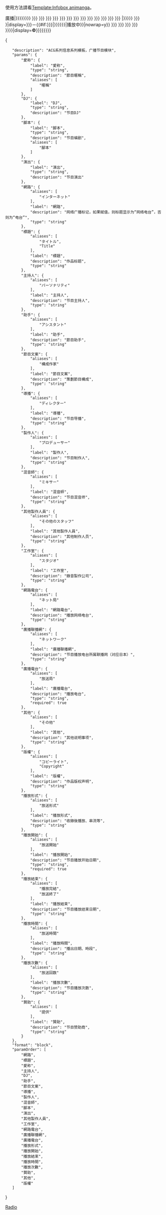 <noinclude>
<div class="messagebox standard-talk">使用方法請看[[Template:Infobox animanga#廣播|Template:Infobox animanga]]。</div>
{{Infobox_animanga/Top}}
</noinclude>{{Infobox_animanga/Head|{{#if:{{{網路|}}}{{{インターネット|}}}|網路}}廣播|{{{Title|{{{標題|{{{タイトル|}}}}}}}}}}}
{{Infobox_animanga/Item|暱稱|{{{暱稱|{{{愛称|}}}}}}}}
{{Infobox_animanga/Item|主持人|{{{主持人|{{{パーソナリティ|}}}}}}}}
{{Infobox_animanga/Item|DJ|{{{DJ|}}}}}
{{Infobox_animanga/Item|助手|{{{助手|{{{アシスタント|}}}}}}}}
{{Infobox_animanga/Item|節目文案|{{{節目文案|{{{構成作家|}}}}}}}}
{{Infobox_animanga/Item|導播|{{{導播|{{{ディレクター|}}}}}}}}
{{Infobox_animanga/Item|製作人|{{{製作人|{{{プロデューサー|}}}}}}}}
{{Infobox_animanga/Item|混音師|{{{混音師|{{{ミキサー|}}}}}}}}
{{Infobox_animanga/Item|編劇|{{{腳本|{{{脚本|}}}}}}}}
{{Infobox_animanga/Item|演出|{{{演出|{{{演出|}}}}}}}}
{{Infobox_animanga/Item|其他製作人員|{{{其他製作人員|{{{その他のスタッフ|}}}}}}}}
{{Infobox_animanga/Item|工作室|{{{工作室|{{{スタジオ|}}}}}}}}
{{Infobox_animanga/Item|網路電台|{{{網路電台|{{{ネット局|}}}}}}}}
{{Infobox_animanga/Item|廣播聯播網|{{{廣播聯播網|{{{ネットワーク|}}}}}}}}
{{Infobox_animanga/Item|{{#if:{{{網路|}}}{{{インターネット|}}}|播放網站|廣播電台}}|{{{廣播電台|{{{放送局|}}}}}}}}
{{Infobox_animanga/Item|播放形式|{{{播放形式|{{{放送形式|}}}}}}}}
{{Infobox_animanga/Item|播放期間|{{{播放開始|{{{放送開始|}}}}}}|display={{{播放開始|{{{放送開始}}}}}}－{{#if:{{{播放完結|{{{播放結束|}}}{{{放送終了|}}}}}}|{{{播放完結|{{{播放結束|{{{放送終了}}}}}}}}}|播放中}}|nowrap=y}}
{{Infobox_animanga/Item|播放時間|{{{播放時間|{{{放送時間|}}}}}}}}
{{Infobox_animanga/Item|播放次數|{{{播放次數|{{{放送回数|}}}}}}}}
{{Infobox_animanga/Item|贊助|{{{贊助|{{{提供|}}}}}}}}
{{Infobox_animanga/Item|其他|{{{其他|{{{その他|}}}}}}}}
{{Infobox_animanga/Item|版权信息|{{{版權|{{{Copyright|{{{コピーライト|}}}}}}}}}|display=<strong>©</strong>{{{版權|{{{Copyright|{{{コピーライト}}}}}}}}}}}<noinclude>
{{Infobox_animanga/Bottom}}

[[Category:Infobox animanga|Radio]]
<templatedata>
{
	"description": "ACG系列信息系列模板，广播节目模块",
	"params": {
		"愛称": {
			"label": "愛称",
			"type": "string",
			"description": "節目暱稱",
			"aliases": [
				"暱稱"
			]
		},
		"DJ": {
			"label": "DJ",
			"type": "string",
			"description": "节目DJ"
		},
		"脚本": {
			"label": "脚本",
			"type": "string",
			"description": "节目编剧",
			"aliases": [
				"腳本"
			]
		},
		"演出": {
			"label": "演出",
			"type": "string",
			"description": "节目演出"
		},
		"網路": {
			"aliases": [
				"インターネット"
			],
			"label": "網路",
			"description": "网络广播标记，如果赋值，则标题显示为“网络电台”，否则为“电台”",
			"type": "string"
		},
		"標題": {
			"aliases": [
				"タイトル",
				"Title"
			],
			"label": "標題",
			"description": "作品标题",
			"type": "string"
		},
		"主持人": {
			"aliases": [
				"パーソナリティ"
			],
			"label": "主持人",
			"description": "节目主持人",
			"type": "string"
		},
		"助手": {
			"aliases": [
				"アシスタント"
			],
			"label": "助手",
			"description": "節目助手",
			"type": "string"
		},
		"節目文案": {
			"aliases": [
				"構成作家"
			],
			"label": "節目文案",
			"description": "策劃節目構成",
			"type": "string"
		},
		"導播": {
			"aliases": [
				"ディレクター"
			],
			"label": "導播",
			"description": "节目导播",
			"type": "string"
		},
		"製作人": {
			"aliases": [
				"プロデューサー"
			],
			"label": "製作人",
			"description": "节目制作人",
			"type": "string"
		},
		"混音師": {
			"aliases": [
				"ミキサー"
			],
			"label": "混音師",
			"description": "节目混音师",
			"type": "string"
		},
		"其他製作人員": {
			"aliases": [
				"その他のスタッフ"
			],
			"label": "其他製作人員",
			"description": "其他制作人员",
			"type": "string"
		},
		"工作室": {
			"aliases": [
				"スタジオ"
			],
			"label": "工作室",
			"description": "錄音製作公司",
			"type": "string"
		},
		"網路電台": {
			"aliases": [
				"ネット局"
			],
			"label": "網路電台",
			"description": "播放网络电台",
			"type": "string"
		},
		"廣播聯播網": {
			"aliases": [
				"ネットワーク"
			],
			"label": "廣播聯播網",
			"description": "节目播放电台所属联播网（对应日本）",
			"type": "string"
		},
		"廣播電台": {
			"aliases": [
				"放送局"
			],
			"label": "廣播電台",
			"description": "播放电台",
			"type": "string",
			"required": true
		},
		"其他": {
			"aliases": [
				"その他"
			],
			"label": "其他",
			"description": "其他说明事项",
			"type": "string"
		},
		"版權": {
			"aliases": [
				"コピーライト",
				"Copyright"
			],
			"label": "版權",
			"description": "作品版权声明",
			"type": "string"
		},
		"播放形式": {
			"aliases": [
				"放送形式"
			],
			"label": "播放形式",
			"description": "收錄後播放、串流等",
			"type": "string"
		},
		"播放開始": {
			"aliases": [
				"放送開始"
			],
			"label": "播放開始",
			"description": "节目播放开始日期",
			"type": "string",
			"required": true
		},
		"播放結束": {
			"aliases": [
				"播放完結",
				"放送終了"
			],
			"label": "播放結束",
			"description": "节目播放结束日期",
			"type": "string"
		},
		"播放時間": {
			"aliases": [
				"放送時間"
			],
			"label": "播放時間",
			"description": "播出日期、時段",
			"type": "string"
		},
		"播放次數": {
			"aliases": [
				"放送回数"
			],
			"label": "播放次數",
			"description": "节目播放次数",
			"type": "string"
		},
		"贊助": {
			"aliases": [
				"提供"
			],
			"label": "贊助",
			"description": "节目赞助商",
			"type": "string"
		}
	},
	"format": "block",
	"paramOrder": [
		"網路",
		"標題",
		"愛称",
		"主持人",
		"DJ",
		"助手",
		"節目文案",
		"導播",
		"製作人",
		"混音師",
		"脚本",
		"演出",
		"其他製作人員",
		"工作室",
		"網路電台",
		"廣播聯播網",
		"廣播電台",
		"播放形式",
		"播放開始",
		"播放結束",
		"播放時間",
		"播放次數",
		"贊助",
		"其他",
		"版權"
	]
}
</templatedata>

</noinclude>